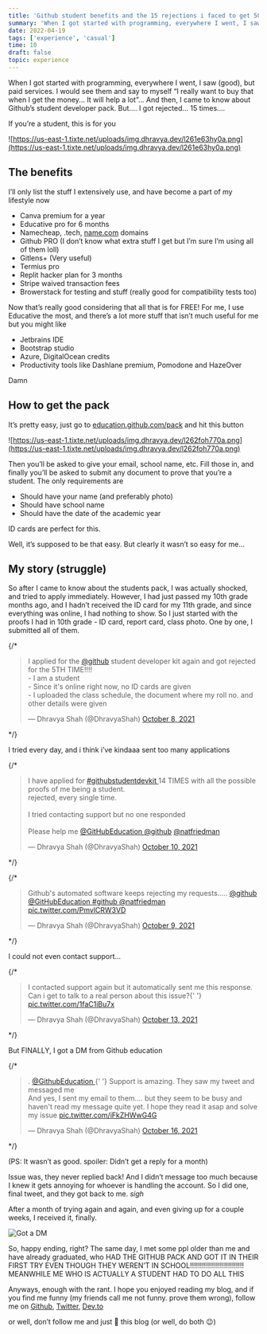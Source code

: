 ```yaml
---
title: 'Github student benefits and the 15 rejections i faced to get 50+ services, for free.'
summary: 'When I got started with programming, everywhere I went, I saw (good), but paid services. I would see them and say to myself “I really want to buy that when I get the money... It will help a lot”... And then, I came to know about Github’s student developer pack. But.... I got rejected... 15 times....'
date: 2022-04-19
tags: ['experience', 'casual']
time: 10
draft: false
topic: experience
---
```


When I got started with programming, everywhere I went, I saw (good), but paid services. I would see them and say to myself “I really want to buy that when I get the money... It will help a lot”... And then, I came to know about Github’s student developer pack. But.... I got rejected... 15 times....

If you’re a student, this is for you

![https://us-east-1.tixte.net/uploads/img.dhravya.dev/l261e63hy0a.png](https://us-east-1.tixte.net/uploads/img.dhravya.dev/l261e63hy0a.png)

## The benefits

I’ll only list the stuff I extensively use, and have become a part of my lifestyle now

- Canva premium for a year
- Educative pro for 6 months
- Namecheap, .tech, [name.com](http://name.com) domains
- Github PRO (I don’t know what extra stuff I get but I’m sure I’m using all of them loll)
- Gitlens+ (Very useful)
- Termius pro
- Replit hacker plan for 3 months
- Stripe waived transaction fees
- Browerstack for testing and stuff (really good for compatibility tests too)

Now that’s really good considering that all that is for FREE! For me, I use Educative the most, and there’s a lot more stuff that isn’t much useful for me but you might like

- Jetbrains IDE
- Bootstrap studio
- Azure, DigitalOcean credits
- Productivity tools like Dashlane premium, Pomodone and HazeOver

Damn

## How to get the pack

It’s pretty easy, just go to [education.github.com/pack](http://education.github.com/pack) and hit this button

![https://us-east-1.tixte.net/uploads/img.dhravya.dev/l262foh770a.png](https://us-east-1.tixte.net/uploads/img.dhravya.dev/l262foh770a.png)

Then you’ll be asked to give your email, school name, etc. Fill those in, and finally you’ll be asked to submit any document to prove that you’re a student. The only requirements are

- Should have your name (and preferably photo)
- Should have school name
- Should have the date of the academic year

ID cards are perfect for this.

Well, it’s supposed to be that easy. But clearly it wasn’t so easy for me...

## My story (struggle)

So after I came to know about the students pack, I was actually shocked, and tried to apply immediately. However, I had just passed my 10th grade months ago, and I hadn’t received the ID card for my 11th grade, and since everything was online, I had nothing to show. So I just started with the proofs I had in 10th grade - ID card, report card, class photo. One by one, I submitted all of them.

{/\* <blockquote class='twitter-tweet'>

  <p lang='en' dir='ltr'>
    I applied for the
    <a href='https://twitter.com/github?ref_src=twsrc%5Etfw'>@github</a> student
    developer kit again and got rejected for the 5TH TIME!!!!
    <br />- I am a student
    <br />- Since it&#39;s online right now, no ID cards are given
    <br />- I uploaded the class schedule, the document where my roll no. and other
    details were given
  </p>
  &mdash; Dhravya Shah (@DhravyaShah)
  <a href='https://twitter.com/DhravyaShah/status/1446357541202509827?ref_src=twsrc%5Etfw'>
    October 8, 2021
  </a>
</blockquote> <script
  async
  src='https://platform.twitter.com/widgets.js'
  charset='utf-8'
></script> */}

I tried every day, and i think i’ve kindaaa sent too many applications

{/\* <blockquote class='twitter-tweet'>

  <p lang='en' dir='ltr'>
    I have applied for
    <a href='https://twitter.com/hashtag/githubstudentdevkit?src=hash&amp;ref_src=twsrc%5Etfw'>
      #githubstudentdevkit
    </a>
    14 TIMES with all the possible proofs of me being a student.
    <br />
    rejected, every single time.
    <br />
    <br />I tried contacting support but no one responded
    <br />
    <br />
    Please help me <a href='https://twitter.com/GitHubEducation?ref_src=twsrc%5Etfw'>
      @GitHubEducation
    </a> <a href='https://twitter.com/github?ref_src=twsrc%5Etfw'>@github</a> <a href='https://twitter.com/natfriedman?ref_src=twsrc%5Etfw'>@natfriedman</a>
  </p>
  &mdash; Dhravya Shah (@DhravyaShah) <a href='https://twitter.com/DhravyaShah/status/1447147341585084419?ref_src=twsrc%5Etfw'>October 10, 2021</a>
</blockquote> <script
  async
  src='https://platform.twitter.com/widgets.js'
  charset='utf-8'
></script> */}

{/\* <blockquote class='twitter-tweet'>

  <p lang='en' dir='ltr'>
    Github&#39;s automated software keeps rejecting my requests.....
    <a href='https://twitter.com/github?ref_src=twsrc%5Etfw'>@github</a> <a href='https://twitter.com/GitHubEducation?ref_src=twsrc%5Etfw'>
      @GitHubEducation
    </a> <a href='https://twitter.com/hashtag/github?src=hash&amp;ref_src=twsrc%5Etfw'>
      #github
    </a> <a href='https://twitter.com/natfriedman?ref_src=twsrc%5Etfw'>
      @natfriedman
    </a> <a href='https://t.co/PmvlCRW3VD'>pic.twitter.com/PmvlCRW3VD</a>
  </p>
  &mdash; Dhravya Shah (@DhravyaShah) <a href='https://twitter.com/DhravyaShah/status/1446740125501689863?ref_src=twsrc%5Etfw'>October 9, 2021</a>
</blockquote> <script
  async
  src='https://platform.twitter.com/widgets.js'
  charset='utf-8'
></script> */}

I could not even contact support...

{/\* <blockquote class='twitter-tweet'>

  <p lang='en' dir='ltr'>
    I contacted support again but it automatically sent me this response.
    <br />
    Can i get to talk to a real person about this issue?{' '}
    <a href='https://t.co/1faC1iBu7x'>pic.twitter.com/1faC1iBu7x</a>
  </p>
  &mdash; Dhravya Shah (@DhravyaShah) <a href='https://twitter.com/DhravyaShah/status/1448163520944607234?ref_src=twsrc%5Etfw'>October 13, 2021</a>
</blockquote> <script
  async
  src='https://platform.twitter.com/widgets.js'
  charset='utf-8'
></script> */}

But FINALLY, I got a DM from Github education

{/\* <blockquote class='twitter-tweet'>

  <p lang='en' dir='ltr'>
    .
    <a href='https://twitter.com/GitHubEducation?ref_src=twsrc%5Etfw'>
      @GithubEducation
    </a>{' '}
    Support is amazing. They saw my tweet and messaged me
    <br />
    And yes, I sent my email to them.... but they seem to be busy and
    haven&#39;t read my message quite yet. I hope they read it asap and solve my
    issue <a href='https://t.co/iFkZHWwG4G'>pic.twitter.com/iFkZHWwG4G</a>
  </p>
  &mdash; Dhravya Shah (@DhravyaShah) <a href='https://twitter.com/DhravyaShah/status/1449364124744306695?ref_src=twsrc%5Etfw'>October 16, 2021</a>
</blockquote> <script
  async
  src='https://platform.twitter.com/widgets.js'
  charset='utf-8'
></script> */}

(PS: It wasn’t as good. spoiler: Didn’t get a reply for a month)

Issue was, they never replied back! And I didn’t message too much because I knew it gets annoying for whoever is handling the account. So I did one, final tweet, and they got back to me. _sigh_

After a month of trying again and again, and even giving up for a couple weeks, I received it, finally.

![Got a DM](https://us-east-1.tixte.net/uploads/img.dhravya.dev/1A72.png)

So, happy ending, right? The same day, I met some ppl older than me and have already graduated, who HAD THE GITHUB PACK AND GOT IT IN THEIR FIRST TRY EVEN THOUGH THEY WEREN’T IN SCHOOL!!!!!!!!!!!!!!!!!!!!!!!!!!! MEANWHILE ME WHO IS ACTUALLY A STUDENT HAD TO DO ALL THIS

Anyways, enough with the rant. I hope you enjoyed reading my blog, and if you find me funny (my friends call me not funny. prove them wrong), follow me on [Github](https://github.com/dhravya), [Twitter](https://twitter.com/dhravyashah), [Dev.to](https://dev.to/dhravya)

or well, don’t follow me and just 💖 this blog (or well, do both 😉)
